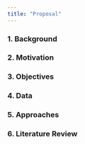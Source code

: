 ---
title: "Proposal"
---

### **1. Background**

### **2. Motivation**

### **3. Objectives**

### **4. Data**

### **5. Approaches**

### **6. Literature Review**

#### 

